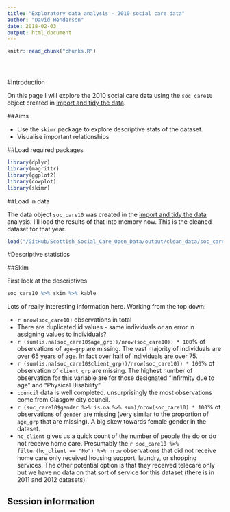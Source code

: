 ```yaml
---
title: "Exploratory data analysis - 2010 social care data"
author: "David Henderson"
date: 2018-02-03
output: html_document
---
```


<!-- The file analysis/chunks.R contains chunks that define default settings
shared across the workflowr files. -->
```r
knitr::read_chunk("chunks.R")
```

<!-- Update knitr chunk options -->
```r
```

<!-- Insert the date the file was last updated -->
```r
```

<!-- Insert the code version (Git commit SHA1) if Git repository exists and R
 package git2r is installed -->
```r
```

<!-- Add your analysis here -->

#Introduction

On this page I will explore the 2010 social care data using the `soc_care10` object created in [import and tidy the data](http://davidhen.com/Scottish_Social_Care_Open_Data/01_import_and_tidy.html). 

##Aims

* Use the `skimr` package to explore descriptive stats of the dataset.
* Visualise important relationships

##Load required packages

```r
library(dplyr)
library(magrittr)
library(ggplot2)
library(cowplot)
library(skimr)
```

##Load in data

The data object `soc_care10` was created in the [import and tidy the data](http://davidhen.com/Scottish_Social_Care_Open_Data/01_import_and_tidy.html) analysis. I'll load the results of that into memory now. This is the cleaned dataset for that year. 

```r
load("/GitHub/Scottish_Social_Care_Open_Data/output/clean_data/soc_care10.RData")
```

#Descriptive statistics

##Skim

First look at the descriptives

```r
soc_care10 %>% skim %>% kable
```

Lots of really interesting information here. Working from the top down:

* `r nrow(soc_care10)` observations in total
* There are duplicated id values - same individuals or an error in assigning values to individuals?
* `r (sum(is.na(soc_care10$age_grp))/nrow(soc_care10)) * 100`% of observations of `age-grp` are missing. The vast majority of individuals are over 65 years of age. In fact over half of individuals are over 75. 
* `r (sum(is.na(soc_care10$client_grp))/nrow(soc_care10)) * 100`% of observation of `client_grp` are missing. The highest number of observation for this variable are for those designated "Infirmity due to age" and "Physical Disability"
* `council` data is well completed. unsurprisingly the most observations come from Glasgow city council.
* `r (soc_care10$gender %>% is.na %>% sum)/nrow(soc_care10) * 100`% of observations of `gender` are missing (very similar to the proportion of `age_grp` that are missing). A big skew towards female gender in the dataset.
* `hc_client` gives us a quick count of the number of people the do or do not receive home care. Presumably the `r soc_care10 %>% filter(hc_client == "No") %>% nrow` observations that did not receive home care only received housing support, laundry, or shopping services. The other potential option is that they received telecare only but we have no data on that sort of service for this dataset (there is in 2011 and 2012 datasets).







## Session information

<!-- Insert the session information into the document -->
```r
```
